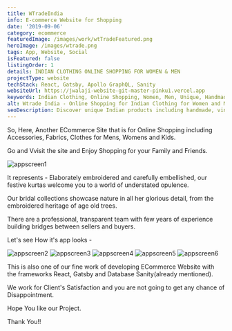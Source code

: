 ```yaml
---
title: WTradeIndia
info: E-commerce Website for Shopping
date: '2019-09-06'
category: ecommerce
featuredImage: /images/work/wtTradeFeatured.png
heroImage: /images/wtrade.png
tags: App, Website, Social
isFeatured: false
listingOrder: 1
details: INDIAN CLOTHING ONLINE SHOPPING FOR WOMEN & MEN
projectType: website
techStack: React, Gatsby, Apollo GraphQL, Sanity
websiteUrl: https://jwalaji-website-git-master-pinku1.vercel.app
keywords: Indian Clothing, Online Shopping, Women, Men, Unique, Handmade, Vintage, Ethnic, Organic, Natural, Marketplace, Regional Variations, Handicrafts, Artisans, Designers, Festive Kurtas, Bridal Collections.
alt: Wtrade India - Online Shopping for Indian Clothing for Women and Men.
seoDescription: Discover unique Indian products including handmade, vintage, ethnic, organic, and natural products at wtrade-india Clothing. Shop for Indian clothing for women and men online.
---
```


So, Here, Another ECommerce Site that is for Online Shopping including Accessories, Fabrics, Clothes for Mens, Womens and Kids.

Go and Vvisit the site and Enjoy Shopping for your Family and Friends.

![appscreen1](../images/wtradeIndia-home-page.png)

It represents - Elaborately embroidered and carefully embellished, our festive kurtas welcome you to a world of understated opulence.

Our bridal collections showcase nature in all her glorious detail, from the embroidered heritage of age old trees.

There are a professional, transparent team with few years of experience building bridges between sellers and buyers.

Let's see How it's app looks -

![appscreen2](../images/wtrade-app1.jpg)
![appscreen3](../images/wtrade-app2.jpg)
![appscreen4](../images/wtrade-app3.jpg)
![appscreen5](../images/wtrade-app5.jpg)
![appscreen6](../images/wtrade-app6.jpg)

This is also one of our fine work of developing ECommerce Website with the frameworks React, Gatsby and Database Sanity(already mentioned).

We work for Client's Satisfaction and you are not going to get any chance of Disappointment.

Hope You like our Project.

Thank You!!
